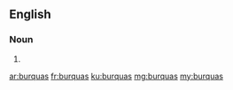 ==English==

===Noun===
{{head|en|noun plural form}}

# {{plural of|burqua|lang=en}}

[[ar:burquas]]
[[fr:burquas]]
[[ku:burquas]]
[[mg:burquas]]
[[my:burquas]]
